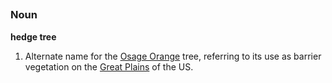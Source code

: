 =={{en}}==

===Noun===
'''hedge tree'''

# Alternate name for the [[Osage Orange]] tree, referring to its use as barrier vegetation on the [[Great Plains]] of the US.